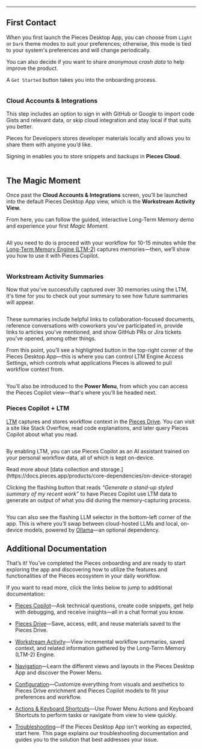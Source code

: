 ***

## First Contact

When you first launch the Pieces Desktop App, you can choose from `Light` or `Dark` theme modes to suit your preferences; otherwise, this mode is tied to your system's preferences and will change periodically.

You can also decide if you want to share *anonymous crash data* to help improve the product.

A `Get Started` button takes you into the onboarding process.

<Image src="https://storage.googleapis.com/hashnode_product_documentation_assets/desktop_app_assets/onboarding/second_rv_pfd_onboarding/revised_step_1.png" alt="" align="center" fullwidth="false" />

### Cloud Accounts & Integrations

This step includes an option to sign in with GitHub or Google to import code Gists and relevant data, or skip cloud integration and stay local if that suits you better.

Pieces for Developers stores developer materials locally and allows you to share them with anyone you’d like.

Signing in enables you to store snippets and backups in **Pieces Cloud**.

<Image src="https://storage.googleapis.com/hashnode_product_documentation_assets/desktop_app_assets/onboarding/second_rv_pfd_onboarding/revised_login_page.png" alt="" align="center" fullwidth="false" />

## The Magic Moment

Once past the **Cloud Accounts & Integrations** screen, you’ll be launched into the default Pieces Desktop App view, which is the **Workstream Activity View.**

From here, you can follow the guided, interactive Long-Term Memory demo and experience your first *Magic Moment.*

<Image src="https://storage.googleapis.com/hashnode_product_documentation_assets/desktop_app_assets/onboarding/second_rv_pfd_onboarding/step_2_gif.gif" alt="" align="center" fullwidth="false" />

All you need to do is proceed with your workflow for 10-15 minutes while the [Long-Term Memory Engine (LTM-2)](https://docs.pieces.app/products/core-dependencies/pieces-os#ltm-2) captures memories—then, we’ll show you how to use it with Pieces Copilot.

<Image src="https://storage.googleapis.com/hashnode_product_documentation_assets/desktop_app_assets/onboarding/second_rv_pfd_onboarding/step_3_completed_workflow_memories_gathering.png" alt="" align="center" fullwidth="false" />

### Workstream Activity Summaries

Now that you've successfully captured over 30 memories using the LTM, it's time for you to check out your summary to see how future summaries will appear.

<Image src="https://storage.googleapis.com/hashnode_product_documentation_assets/desktop_app_assets/onboarding/second_rv_pfd_onboarding/new_workstream.png" alt="" align="center" fullwidth="false" />

These summaries include helpful links to collaboration-focused documents, reference conversations with coworkers you've participated in, provide links to articles you've mentioned, and show GitHub PRs or Jira tickets you've opened, among other things.

From this point, you’ll see a highlighted button in the top-right corner of the Pieces Desktop App—this is where you can control LTM Engine Access Settings, which controls what applications Pieces is allowed to pull workflow context from.

<Image src="https://storage.googleapis.com/hashnode_product_documentation_assets/desktop_app_assets/onboarding/second_rv_pfd_onboarding/step_4_ltmsource_powermenu_piecescopilot.gif" alt="" align="center" fullwidth="false" />

You’ll also be introduced to the **Power Menu**, from which you can access the Pieces Copilot view—that's where you’ll be headed next.

### Pieces Copilot + LTM

[LTM](https://docs.pieces.app/products/core-dependencies/pieces-os#ltm-2) captures and stores workflow context in the [Pieces Drive](https://docs.pieces.app/products/core-dependencies/pieces-os#pieces-drive). You can visit a site like Stack Overflow, read code explanations, and later query Pieces Copilot about what you read.

<Image src="https://storage.googleapis.com/hashnode_product_documentation_assets/desktop_app_assets/onboarding/second_rv_pfd_onboarding/step_5_pieces_copilot_view.png" alt="" align="center" fullwidth="false" />

By enabling LTM, you can use Pieces Copilot as an AI assistant trained on your personal workflow data, all of which is kept on-device.

<Callout type="info">
  Read more about [data collection and storage.](https://docs.pieces.app/products/core-dependencies/on-device-storage)
</Callout>

Clicking the flashing button that reads *“Generate a stand-up styled summary of my recent work”* to have Pieces Copilot use LTM data to generate an output of what you did during the memory-capturing process.

<Image src="https://storage.googleapis.com/hashnode_product_documentation_assets/desktop_app_assets/onboarding/second_rv_pfd_onboarding/generating_from_context_and_changing_model.gif" alt="" align="center" fullwidth="false" />

You can also see the flashing LLM selector in the bottom-left corner of the app. This is where you’ll swap between cloud-hosted LLMs and local, on-device models, powered by [Ollama](https://docs.pieces.app/products/core-dependencies/ollama)—an optional dependency.

## Additional Documentation

That’s it! You’ve completed the Pieces onboarding and are ready to start exploring the app and discovering how to utilize the features and functionalities of the Pieces ecosystem in your daily workflow.

If you want to read more, click the links below to jump to additional documentation:

* [Pieces Copilot](https://docs.pieces.app/products/desktop/copilot)—Ask technical questions, create code snippets, get help with debugging, and receive insights—all in a chat format you know.

* [Pieces Drive](https://docs.pieces.app/products/desktop/drive)—Save, access, edit, and reuse materials saved to the Pieces Drive.

* [Workstream Activity](https://docs.pieces.app/products/desktop/workstream-activity)—View incremental workflow summaries, saved context, and related information gathered by the Long-Term Memory (LTM-2) Engine.

* [Navigation](https://docs.pieces.app/products/desktop/navigation)—Learn the different views and layouts in the Pieces Desktop App and discover the Power Menu.

* [Configuration](https://docs.pieces.app/products/desktop/configuration)—Customize everything from visuals and aesthetics to Pieces Drive enrichment and Pieces Copilot models to fit your preferences and workflow.

* [Actions & Keyboard Shortcuts](https://docs.pieces.app/products/desktop/actions)—Use Power Menu Actions and Keyboard Shortcuts to perform tasks or navigate from view to view quickly.

* [Troubleshooting](https://docs.pieces.app/products/desktop/troubleshooting)—If the Pieces Desktop App isn't working as expected, start here. This page explains our troubleshooting documentation and guides you to the solution that best addresses your issue.
